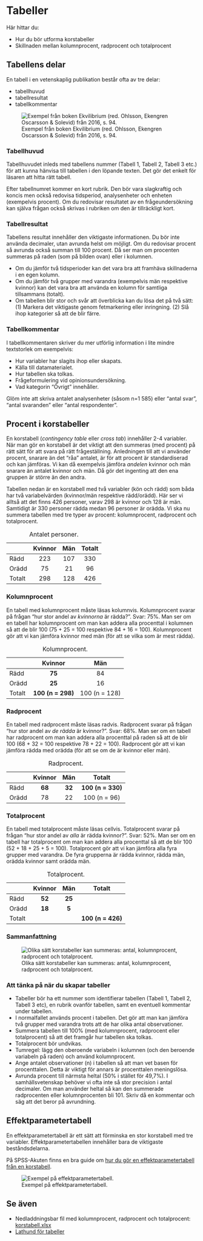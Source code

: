 # Tabeller {#tables}

Här hittar du:

- Hur du bör utforma korstabeller
- Skillnaden mellan kolumnprocent, radprocent och totalprocent

## Tabellens delar

En tabell i en vetenskaplig publikation består ofta av tre delar: 

- tabellhuvud
- tabellresultat
- tabellkommentar

![Exempel från boken Ekvilibrium (red. Ohlsson, Ekengren Oscarsson & Solevid) från 2016, s. 94.](images/mutor_s94.png "Andel som uppger att de någon gång blivit tillfrågad om att betala någon form av muta (procent)")

### Tabellhuvud

Tabellhuvudet inleds med tabellens nummer (Tabell 1, Tabell 2, Tabell 3 etc.) för att kunna hänvisa till tabellen i den löpande texten. Det gör det enkelt för läsaren att hitta rätt tabell.

Efter tabellnumret kommer en kort rubrik. Den bör vara slagkraftig och koncis men också redovisa tidsperiod, analysenheter och enheten (exempelvis procent). Om du redovisar resultatet av en frågeundersökning kan själva frågan också skrivas i rubriken om den är tillräckligt kort. 

### Tabellresultat

Tabellens resultat innehåller den viktigaste informationen. Du bör inte använda decimaler, utan avrunda helst om möjligt. Om du redovisar procent så avrunda också summan till 100 procent. Då ser man om procenten summeras på raden (som på bilden ovan) eller i kolumnen.

- Om du jämför två tidsperioder kan det vara bra att framhäva skillnaderna i en egen kolumn.
- Om du jämför två grupper med varandra (exempelvis män respektive kvinnor) kan det vara bra att använda en kolumn för samtliga tillsammans (totalt).
- Om tabellen blir stor och svår att överblicka kan du lösa det på två sätt: (1) Markera det viktigaste genom fetmarkering eller inringning. (2) Slå ihop kategorier så att de blir färre.

### Tabellkommentar

I tabellkommentaren skriver du mer utförlig information i lite mindre textstorlek om exempelvis:

- Hur variabler har slagits ihop eller skapats.
- Källa till datamaterialet.
- Hur tabellen ska tolkas.
- Frågeformulering vid opinionsundersökning.
- Vad kategorin "Övrigt" innehåller.

Glöm inte att skriva antalet analysenheter (såsom n=1 585) eller "antal svar", "antal svaranden" eller "antal respondenter".

## Procent i korstabeller {#crosstabs-percent}

En korstabell (*contingency table* eller *cross tab*) innehåller 2-4 variabler. När man gör en korstabell är det viktigt att den summeras (med procent) på rätt sätt för att svara på rätt frågeställning. Anledningen till att vi använder procent, snarare än det "råa" antalet, är för att procent är standardiserad och kan jämföras. Vi kan då exempelvis jämföra *andelen* kvinnor och män snarare än antalet kvinnor och män. Då gör det ingenting att den ena gruppen är större än den andra.

Tabellen nedan är en korstabell med två variabler (kön och rädd) som båda har två variabelvärden (kvinnor/män respektive rädd/orädd). Här ser vi alltså att det finns 426 personer, varav 298 är kvinnor och 128 är män. Samtidigt är 330 personer rädda medan 96 personer är orädda. Vi ska nu summera tabellen med tre typer av procent: kolumnprocent, radprocent och totalprocent.

| | Kvinnor | Män | Totalt
| --------- | :---------: | :---------: | :---------:
| Rädd | 223 | 107 | 330
| Orädd | 75 | 21 | 96
| Totalt | 298 | 128 | 426

Table: Antalet personer.

### Kolumnprocent

En tabell med kolumnprocent måste läsas kolumnvis. Kolumnprocent svarar på frågan "hur stor andel av *kvinnorna* är rädda?". Svar: 75%. Man ser om en tabell har kolumnprocent om man kan addera alla procenttal i kolumnen så att de blir 100 (75 + 25 = 100 respektive 84 + 16 = 100). Kolumnprocent gör att vi kan jämföra kvinnor med män (för att se vilka som är mest rädda).

| | Kvinnor | Män
| --------- | :---------: | :---------:
| Rädd | **75** | 84
| Orädd | **25** | 16
| Totalt | **100 (n = 298)** | 100 (n = 128)

Table: Kolumnprocent.

### Radprocent

En tabell med radprocent måste läsas radvis. Radprocent svarar på frågan "hur stor andel av *de rädda* är kvinnor?". Svar: 68%. Man ser om en tabell har radprocent om man kan addera alla procenttal på raden så att de blir 100 (68 + 32 = 100 respektive 78 + 22 = 100). Radprocent gör att vi kan jämföra rädda med orädda (för att se om de är kvinnor eller män).

| | Kvinnor | Män | Totalt
| --------- | :---------: | :---------: | :---------:
| Rädd | **68** | **32** | **100 (n = 330)**
| Orädd | 78 | 22 | 100 (n = 96)

Table: Radprocent.

### Totalprocent

En tabell med totalprocent måste läsas cellvis. Totalprocent svarar på frågan "hur stor andel av *alla* är rädda kvinnor?". Svar: 52%. Man ser om en tabell har totalprocent om man kan addera alla procenttal så att de blir 100 (52 + 18 + 25 + 5 = 100). Totalprocent gör att vi kan jämföra alla fyra grupper med varandra. De fyra grupperna är rädda kvinnor, rädda män, orädda kvinnor samt orädda män.

| | Kvinnor | Män | Totalt
| --------- | :---------: | :---------: | :---------:
| Rädd | **52** | **25** | 
| Orädd | **18** | **5** | 
| Totalt | | | **100 (n = 426)** 

Table: Totalprocent.

### Sammanfattning

![Olika sätt korstabeller kan summeras: antal, kolumnprocent, radprocent och totalprocent.](images/korstabell-procent.png "Korstabell")

### Att tänka på när du skapar tabeller

- Tabeller bör ha ett nummer som identifierar tabellen (Tabell 1, Tabell 2, Tabell 3 etc), en rubrik ovanför tabellen, samt en eventuell kommentar under tabellen.
- I normalfallet används procent i tabellen. Det gör att man kan jämföra två grupper med varandra trots att de har olika antal observationer.
- Summera tabellen till 100% (med kolumnprocent, radprocent eller totalprocent) så att det framgår hur tabellen ska tolkas.
- Totalprocent bör undvikas.
- Tumregel: lägg den oberoende variabeln i kolumnen (och den beroende variabeln på raden) och använd kolumnprocent. 
- Ange antalet observationer (n) i tabellen så att man vet basen för procenttalen. Detta är viktigt för annars är procenttalen meningslösa.
- Avrunda procent till närmsta heltal (50% i stället för 49,7%). I samhällsvetenskap behöver vi ofta inte så stor precision i antal decimaler. Om man använder heltal så kan den summerade radprocenten eller kolumnprocenten bli 101. Skriv då en kommentar och säg att det beror på avrundning.

## Effektparametertabell

En effektparametertabell är ett sätt att förminska en stor korstabell med tre variabler. Effektparametertabellen innehåller bara de viktigaste beståndsdelarna.

På SPSS-Akuten finns en bra guide om [hur du gör en effektparametertabell från en korstabell](https://spssakuten.wordpress.com/2012/02/14/guide-korstabeller/).

![Exempel på effektparametertabell.](images/effektparametertabell.png "Effektparametertabell")

## Se även

- Nedladdningsbar fil med kolumnprocent, radprocent och totalprocent: [korstabell.xlsx](/filer/korstabell.xlsx)
- [Lathund för tabeller](#checklist-crosstabs)